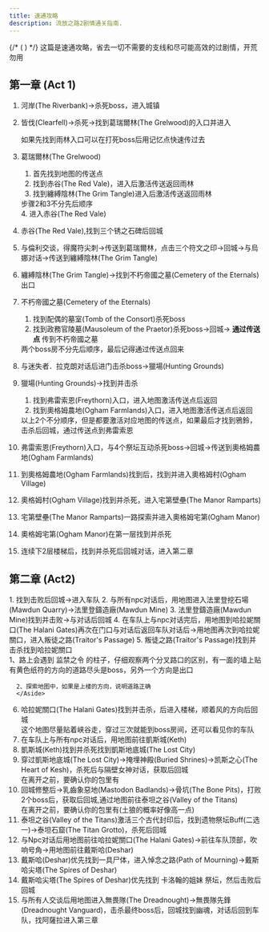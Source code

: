 ```yaml
---
title: 速通攻略
description: 流放之路2剧情通关指南.
---
```


{/* ( ) */}
这篇是速通攻略，省去一切不需要的支线和尽可能高效的过剧情，开荒勿用

## 第一章 (Act 1)

<Steps>

1. 河岸(The Riverbank)→杀死boss，进入城镇 

2. 皆伐(Clearfell)→杀死<Guides type="boss" name="腐敗獸群．貝伊拉(Beira of the Rotten Pack)" />→找到葛瑞爾林(The Grelwood)的入口并进入
      <Aside type="tip">如果先找到雨林入口可以在打死boss后用记忆点快速传过去</Aside>
3. 葛瑞爾林(The Grelwood)
      <Steps>
      1. 首先找到地图的传送点 <Badge text="大概率在地图的中间区域" size="large" />
      2. 找到赤谷(The Red Vale)，进入后激活传送返回雨林
      3. 找到纏縛陰林(The Grim Tangle)进入后激活传送返回雨林
      <Aside type="tip">步骤2和3不分先后顺序</Aside>
      4. 进入赤谷(The Red Vale)
      </Steps>
4. 赤谷(The Red Vale),找到三个锈之石碑后回城
5. 与倫利交谈，得魔符尖刺→传送到葛瑞爾林，点击三个符文之印→回城→与烏娜对话→传送到纏縛陰林(The Grim Tangle)
6. 纏縛陰林(The Grim Tangle)→找到不朽帝國之墓(Cemetery of the Eternals)出口 <Badge text="一般在boss房间的北面" size="large" />
7. 不朽帝國之墓(Cemetery of the Eternals)
      <Steps>
      1. 找到配偶的墓室(Tomb of the Consort)杀死boss
      2. 找到政務官陵墓(Mausoleum of the Praetor)杀死boss→回城→ **通过传送点**<Badge text="节省跑步时间" size="large" />  传到不朽帝國之墓  
      <Aside type="tip">两个boss房不分先后顺序，最后记得通过传送点回来</Aside>      
      </Steps>
8. 与迷失者．拉克朗对话后进门击杀boss→獵場(Hunting Grounds) 
9. 獵場(Hunting Grounds)→找到并击杀<Guides type="boss" name="鴉鈴(The Crowbell)" />
      <Steps>
      1. 找到弗雷索恩(Freythorn)入口，进入地图激活传送点后返回<Badge text="仅限普通难度" size="large" />
      2. 找到奧格姆農地(Ogham Farmlands)入口，进入地图激活传送点后返回
      <Aside type="tip">以上2个不分顺序，但是都要激活对应地图的传送点，如果最后才找到鴉鈴，击杀后回城，通过传送点到弗雷索恩</Aside>      
      </Steps>
10. 弗雷索恩(Freythorn)入口，与4个祭坛互动杀死boss→回城→传送到奧格姆農地(Ogham Farmlands)<Badge text="残酷难度本地图可忽略" size="large" />
11. 到奧格姆農地(Ogham Farmlands)找到<Guides type="quests" name="遺失的魯特琴(The Lost Lute)" /><Badge text="大概率在中间位置" size="large" />后，找到并进入奧格姆村(Ogham Village)
12. 奧格姆村(Ogham Village)找到并杀死<Guides type="boss" name="劊子手(The Executioner)" /><Badge text="如果没解锁回收台要先去完成" size="large" />，进入宅第壁壘(The Manor Ramparts)
13. 宅第壁壘(The Manor Ramparts)一路探索<Badge text="朝传送点的反方向走" size="large" />并进入奧格姆宅第(Ogham Manor)
14. 奧格姆宅第(Ogham Manor)在第一层找到并杀死<Guides type="boss" name="存活儀式．燭光(Candlemass, the Living Rite)" /><Badge text="如果你先找楼梯，就先下去激活记忆点，然后在回来找boss" size="large" />
15. 连续下2层楼梯后，找到并杀死<Guides type="boss" name="吉恩諾伯爵(Count Geonor)" />后回城对话，进入第二章
</Steps>

## 第二章 (Act2)
 <Steps>
1. 找到<Guides type="boss" name="撕裂者(Rathbreaker)" />击败后回城→进入车队
2. 与所有npc对话后，用地图进入法里登挖石場(Mawdun Quarry)<Badge text="大方向是跟着记忆点走" size="large" />→法里登鑄造廠(Mawdun Mine)
3. 法里登鑄造廠(Mawdun Mine)找到并击败<Guides type="boss" name="恐懼工程師．魯賈(Rudja, Dread Engineer)" />→与<Guides type="npc" name="芮蘇" />对话<Badge text="不要忘记" size="large" />后回城
4. 在车队上与npc对话完后，用地图到哈拉妮關口(The Halani Gates)再次在门口与<Guides type="npc" name="阿薩拉" />对话后返回车队对话后→用地图再次到哈拉妮關口，进入叛徒之路(Traitor's Passage)
5. 叛徒之路(Traitor's Passage)找到并击杀<Guides type="boss" name="叛徒芭芭拉(Balbala, the Traitor)" /><Badge text="残酷难度可忽略" size="large" />找到哈拉妮關口
      <Aside type="tip">
      1、路上会遇到 监禁之令 的柱子，仔细观察两个分叉路口的区别，有一面的墙上贴有黄色纸符的方向的道路尽头是boss，另外一个方向是出口

      2、探索地图中，如果是上楼的方向，说明道路正确         
      </Aside> 
6. 哈拉妮關口(The Halani Gates)找到并击杀<Guides type="boss" name="崛起之王．賈嫚拉(Jamanra, the Risen King)" />，后进入楼梯，顺着风的方向<Badge text="不激活记忆点有小概率任务不继续" size="large" />后回城
      <Aside type="tip">这个地图尽量贴着峡谷走，穿过三次就能到boss房间，还可以看见你的车队</Aside> 
7. 在车队上与所有npc对话后，用地图前往凱斯城(Keth)
8. 凱斯城(Keth)找到并杀死<Guides type="boss" name="異界．干擾女王．卡巴拉(Kabala, Constrictor Queen)" /><Badge text="大概率在地图的中部区域附近" size="large" />找到凱斯地底城(The Lost City)
9. 穿过凱斯地底城(The Lost City)<Badge text="出口一般在右下方" size="large" />→掩埋神殿(Buried Shrines)→凯斯之心(The Heart of Kesh)，杀死<Guides type="boss" name="遺忘之子．阿薩里恩(Azarian, the Forsaken Son)" /><Badge text="用技能可以打断boss的剧情对话，加快进度" size="large" />后与隔壁女神对话，获取<Guides type="quests" name="水之精髓(The Essence of Water)" />后回城  
      <Aside type="tip">在离开之前，要确认你的包里有 <Guides type="quests" name="卡巴拉部落聖物(Kabala Clan Relic)" /></Aside>
10. 回城修整后→乳齒象惡地(Mastodon Badlands)→骨坑(The Bone Pits)，打败2个boss后，获取<Guides type="quests" name="乳齒象象牙(Mastodon Tusks)" />后回城,通过地图前往泰坦之谷(Valley of the Titans)
      <Aside type="tip">在离开之前，要确认你的包里有<Guides type="quests" name="太陽部落聖物(Sun Clan Relic)" />(土狼的概率好像高一点)</Aside>
11. 泰坦之谷(Valley of the Titans)激活三个古代封印后，找到遗物祭坛Buff(二选一)→泰坦石窟(The Titan Grotto)<Badge text="前进的方向多会遇到向下走的台阶" size="large" />，杀死<Guides type="boss" name="巨像．札爾瑪拉斯(Zalmarath, the Colossus)" />后回城
12. 与Npc对话后用地图前往哈拉妮關口(The Halani Gates)→前往车队顶部，吹响号角→用地图前往戴斯哈(Deshar)
13. 戴斯哈(Deshar)优先找到一具尸体<Badge text="在地图的某个碉堡附近" size="large" />，进入悼念之路(Path of Mourning)<Badge text="如果先找到这个入口，进入后激活传送点在返回来" size="large" />→戴斯哈尖塔(The Spires of Deshar)
14. 戴斯哈尖塔(The Spires of Deshar)优先找到 卡洛翰的姐妹 祭坛，然后击败<Guides type="boss" name="玷汙者托爾．谷爾(Tor Gul, the Defiler)" />后回城
15. 与所有人交谈后用地图进入無畏隊(The Dreadnought)→無畏隊先鋒(Dreadnought Vanguard)，击杀最终boss<Guides type="boss" name="憎惡者．賈嫚拉(Jamanra, the Abomination)" />后，回城找到幽魂，对话后回到车队，找阿薩拉进入第三章
</Steps>